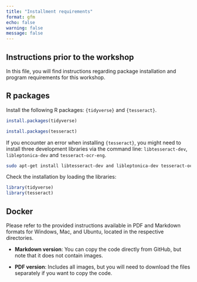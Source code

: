 ```yaml
---
title: "Installment requirements"
format: gfm
echo: false
warning: false
message: false
---
```


## Instructions prior to the workshop

In this file, you will find instructions regarding package installation and program requirements for this workshop.

## R packages

Install the following R packages: `{tidyverse}` and `{tesseract}`.

```r
install.packages(tidyverse)
```

```r
install.packages(tesseract)
```

If you encounter an error when installing `{tesseract}`, you might need to install three development libraries via the command line: `libtesseract-dev`, `libleptonica-dev` and `tesseract-ocr-eng`.

```bash
sudo apt-get install libtesseract-dev and libleptonica-dev tesseract-ocr-eng
```

Check the installation by loading the libraries:

```r
library(tidyverse)
library(tesseract)
```


## Docker

Please refer to the provided instructions available in PDF and Markdown formats for Windows, Mac, and Ubuntu, located in the respective directories.

- **Markdown version**: You can copy the code directly from GitHub, but note that it does not contain images.

- **PDF version**: Includes all images, but you will need to download the files separately if you want to copy the code.




